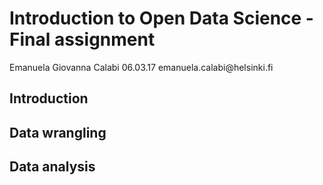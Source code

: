 # Introduction to Open Data Science - Final assignment

Emanuela Giovanna Calabi
06.03.17
emanuela.calabi@helsinki.fi

## Introduction

## Data wrangling

## Data analysis